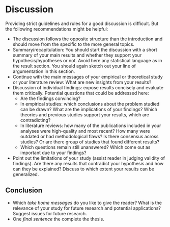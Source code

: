# Discussion

Providing strict guidelines and rules for a good discussion is difficult. But the following recommendations might be helpful:

- The discussion follows the opposite structure than the introduction and should move from the specific to the more general topics.
- Summary/recapitulation: You should start the discussion with a short summary of your main results and whether they support your hypothesis/hypotheses or not. Avoid here any statistical language as in the result section. You should again sketch out your line of argumentation in this section.
- Continue with the main messages of your empirical or theoretical study or your literature review: What are new insights from your results?
- Discussion of individual findings: expose results concisely and evaluate them critically. Potential questions that could be addressed here:
    - Are the findings convincing?
    - In empirical studies: which conclusions about the problem studied can be drawn? What are the implications of your findings? Which theories and previous studies support your results, which are contradicting?
    - In literature reviews: how many of the publications included in your analyses were high-quality and most recent? How many were outdated or had methodological flaws? Is there consensus across studies? Or are there group of studies that found different results?
    - Which questions remain still unanswered? Which come out as important due to your findings?
- Point out the limitations of your study (assist reader in judging validity of findings). Are there any results that contradict your hypothesis and how can they be explained? Discuss to which extent your results can be generalized.


## Conclusion

- Which *take home messages* do you like to give the reader? What is the relevance of your study for future research and potential applications? Suggest issues for future research.
- One *final sentence* the complete the thesis.
